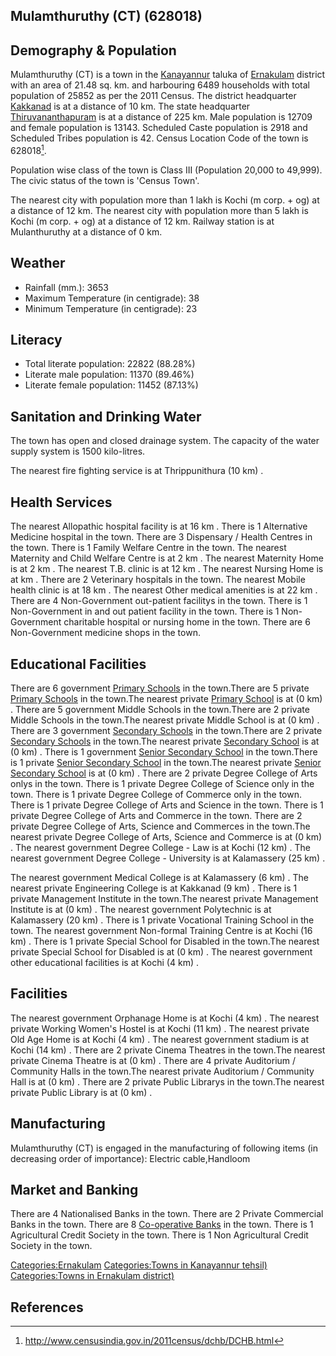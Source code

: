 {{Infobox settlement
| name=Mulamthuruthy (CT)
| native_name=
| native_name_lang=
| other_name=
| nickname=
| settlement_type=Town
| image_skyline=
| image_alt=
| image_caption=
| pushpin_map=India Kerala
| pushpin_label_position=right
| pushpin_map_alt=
| pushpin_map_caption=Location in Kerala, India
| latd=
| latm=
| lats=
| latNS=
| longd=
| longm=
| longs=
| longEW=
| coordinates_display=inline,title
| subdivision_type=Country
| subdivision_name={{flag|India}}
| subdivision_type1=[[States and territories of India|State]]
| subdivision_name1=Kerala 
| subdivision_type2=[[List of districts of India|District]]
| subdivision_name2=Ernakulam
| subdivision_type3=Tahsil
| subdivision_name3=Kanayannur
| website=
| established_title=<!-- Established -->
| established_date=
| founder=
| named_for=
| government_type=
| governing_body=
| unit_pref=Metric
| area_footnotes=
| area_rank=
| area_total_km2=21.48
| elevation_footnotes=
| elevation_m=
| population_total=25852
| population_as_of=2011
| population_rank=
| population_density_km2=1203
| population_demonym=
| population_footnotes=
| demographics_type1=Languages=
| demographics1_title1=Official=
| demographics1_info1=[[Malayalam language|Malayalam]]
| timezone1=[[Indian Standard Time|IST]]
| utc_offset1==+5:30
| postal_code_type=[[Postal Index Number|PIN]]
| postal_code=
| area_code_type=Telephone code
| area_code=
| registration_plate=
| blank1_name_sec1=Nearest city
| blank1_info_sec1=[[Kochi (m corp. + og) ]]
| blank2_name_sec1=[[Human sex ratio|Sex ratio]]
| blank2_info_sec1=1034
| blank3_name_sec1=Literacy
| blank3_info_sec1=88.28%
| blank1_name_sec2=[[2011 Census of India|2011 census]] code
| blank1_info_sec2=628018
| footnotes=
}}

== Mulamthuruthy (CT) (628018) ==

== Demography & Population ==

Mulamthuruthy (CT) is a town in the [[Kanayannur]] taluka of [[Ernakulam]] district with an area of 21.48 sq. km. and harbouring 6489 households with total population of 25852 as per the 2011 Census. The district headquarter [[Kakkanad]] is at a distance of 10 km. The state headquarter [[Thiruvananthapuram]] is at a distance of 225 km. Male population is 12709 and female population is 13143. Scheduled Caste population is 2918 and Scheduled Tribes population is 42. Census Location Code of the town is 628018<ref>http://www.censusindia.gov.in/2011census/dchb/DCHB.html</ref>.

Population wise class of the town is Class III (Population 20,000 to 49,999).
The civic status of the town is 'Census Town'.

The nearest city with population more than 1 lakh is Kochi (m corp. + og)  at a distance of 12 km. The nearest city with population more than 5 lakh is Kochi (m corp. + og)  at a distance of 12 km. Railway station is at Mulanthuruthy at a distance of 0 km.


== Weather ==  
* Rainfall (mm.): 3653 
* Maximum Temperature (in centigrade): 38
* Minimum Temperature (in centigrade): 23


== Literacy ==  
* Total literate population: 22822 (88.28%)
* Literate male population: 11370 (89.46%)
* Literate female population: 11452 (87.13%)


== Sanitation and Drinking Water ==  
The town has open and closed drainage system.
The capacity of the water supply system is 1500 kilo-litres.

The nearest fire fighting service is at Thrippunithura (10 km) .


== Health Services ==
The nearest Allopathic hospital facility is at 16 km .
There is 1 Alternative Medicine hospital in the town.
There are 3 Dispensary / Health Centres in the town.
There is 1 Family Welfare Centre in the town.
The nearest Maternity and Child Welfare Centre is at 2 km .
The nearest Maternity Home is at 2 km .
The nearest T.B. clinic is at 12 km .
The nearest Nursing Home is at  km .
There are 2 Veterinary hospitals in the town.
The nearest Mobile health clinic is at 18 km .
The nearest Other medical amenities is at 22 km .
There are 4 Non-Government out-patient facilitys in the town.
There is 1 Non-Government in and out patient facility in the town.
There is 1 Non-Government charitable hospital or nursing home in the town.
There are 6 Non-Government medicine shops in the town.


== Educational Facilities ==
There are 6 government [[Primary School]]s in the town.There are 5 private [[Primary School]]s in the town.The nearest private [[Primary School]] is at  (0 km) .
There are 5 government Middle Schools in the town.There are 2 private Middle Schools in the town.The nearest private Middle School is at  (0 km) .
There are 3 government [[Secondary School]]s in the town.There are 2 private [[Secondary School]]s in the town.The nearest private [[Secondary School]] is at  (0 km) .
There is 1 government [[Senior Secondary School]] in the town.There is 1 private [[Senior Secondary School]] in the town.The nearest private [[Senior Secondary School]] is at  (0 km) .
There are 2 private Degree College of Arts onlys in the town. 
There is 1 private Degree College of Science only in the town. 
There is 1 private Degree College of Commerce only in the town. 
There is 1 private Degree College of Arts and Science in the town. 
There is 1 private Degree College of Arts and Commerce in the town. 
There are 2 private Degree College of Arts, Science and Commerces in the town.The nearest private Degree College of Arts, Science and Commerce is at  (0 km) .
The nearest government Degree College - Law is at Kochi (12 km) .
The nearest government Degree College - University is at Kalamassery (25 km) .
 
The nearest government Medical College is at Kalamassery (6 km) .
The nearest private Engineering College is at Kakkanad (9 km) .
There is 1 private Management Institute in the town.The nearest private Management Institute is at  (0 km) .
The nearest government Polytechnic is at Kalamassery (20 km) .
There is 1 private Vocational Training School in the town. 
The nearest government Non-formal Training Centre is at Kochi (16 km) .
There is 1 private Special School for Disabled in the town.The nearest private Special School for Disabled is at  (0 km) .
The nearest government other educational facilities is at Kochi (4 km) .


== Facilities ==
The nearest government Orphanage Home is at Kochi (4 km) .
The nearest private Working Women's Hostel is at Kochi (11 km) .
The nearest private Old Age Home is at Kochi (4 km) .
The nearest government stadium is at Kochi (14 km) .
There are 2 private Cinema Theatres in the town.The nearest private Cinema Theatre is at  (0 km) .
There are 4 private Auditorium / Community Halls in the town.The nearest private Auditorium / Community Hall is at  (0 km) .
There are 2 private Public Librarys in the town.The nearest private Public Library is at  (0 km) .


== Manufacturing ==
Mulamthuruthy (CT) is engaged in the manufacturing of following items (in decreasing order of importance): Electric  cable,Handloom


== Market and Banking ==
There are 4 Nationalised Banks in the town.
There are 2 Private Commercial Banks in the town.
There are 8 [[Co-operative Bank]]s in the town.
There is 1 Agricultural Credit Society in the town.
There is 1 Non Agricultural Credit Society in the town.


[[Categories:Ernakulam]]
[[Categories:Towns in Kanayannur tehsil)]]
[[Categories:Towns in Ernakulam district)]]


== References ==
{{Reflist}}


